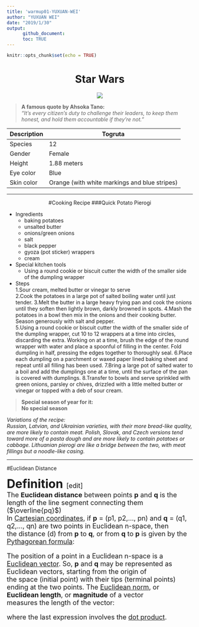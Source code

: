 ```yaml
---
title: 'warmup01-YUXUAN-WEI'
author: "YUXUAN WEI"
date: "2019/1/30"
output: 
      github_document:
      toc: TRUE
---
```


```r
knitr::opts_chunk$set(echo = TRUE)
```
<div align=center>
# Star Wars
<div align=center>![](https://vignette.wikia.nocookie.net/starwars/images/7/7a/AhsokaHS_Rebels.png/revision/latest?cb=20161116040331)

><div align=left>**A famous quote by Ahsoka Tano:**  
*"It's every citizen's duty to challenge their leaders, to keep them honest, and hold them accountable if they're not." *

| Description | Togruta                                      |
|-------------|----------------------------------------------|
|  Species    |  12                                          |
|  Gender     |  Female                                      |
|  Height     |  1.88 meters                                 |
|  Eye color  |  Blue                                        |
|  Skin color |Orange (with white markings and blue stripes) |
***

#Cooking Recipe
###Quick Potato Pierogi 
<div align=left>
* Ingredients     
     + baking potatoes    
     + unsalted butter
     + onions/green onions
     + salt 
     + black pepper
     + gyoza (pot sticker) wrappers
     + cream
     
* Special kitchen tools    
     + Using a round cookie or biscuit cutter the width of the smaller side of the dumpling wrapper

* Steps     
     1.Sour cream, melted butter or vinegar to serve    
     2.Cook the potatoes in a large pot of salted boiling water until just tender.
     3.Melt the butter in a large heavy frying pan and cook the onions until they soften then lightly brown, darkly browned in spots.
     4.Mash the potatoes in a bowl then mix in the onions and their cooking butter. Season generously with salt and pepper.  
     5.Using a round cookie or biscuit cutter the width of the smaller side of the dumpling wrapper, cut 10 to 12 wrappers at a time into circles, discarding the extra. Working on at a time, brush the edge of the round wrapper with water and place a spoonful of filling in the center. Fold dumpling in half, pressing the edges together to thoroughly seal. 
     6.Place each dumpling on a parchment or waxed paper lined baking sheet and repeat until all filling has been used. 
     7.Bring a large pot of salted water to a boil and add the dumplings one at a time, until the surface of the pan is covered with dumplings. 
     8.Transfer to bowls and serve sprinkled with green onions, parsley or chives, drizzled with a little melted butter or vinegar or topped with a deb of sour cream. 

><div align=left>**Special season of year for it:**  
**No special season**

*Variations of the recipe:*  
*Russian, Latvian, and Ukrainian varieties, with their more bread-like quality, are more likely to contain meat. Polish, Slovak, and Czech versions tend toward more of a pasta dough and are more likely to contain potatoes or cabbage. Lithuanian pierogi are like a bridge between the two, with meat fillings but a noodle-like casing. *

***

#Euclidean Distance
<div align=left>
<font size=6>
**Definition**
</font>
<font size=4>
[edit]  
The **Euclidean distance** between points **p** and **q** is the length of the line segment connecting them ($\overline{pq}$)  
In [Cartesian coordinates](https://en.wikipedia.org/wiki/Cartesian_coordinate_system), if **p** = (p1, p2,..., pn) and **q** = (q1, q2,..., qn) are two points in Euclidean n-space, then  
the distance (d) from **p** to **q**, or from **q** to **p** is given by the [Pythagorean formula](https://en.wikipedia.org/wiki/Pythagorean_theorem):  

\begin{equation}
d(p,q) = d(q,p) = \sqrt{(q_{1}-p_{1})^2+(q_{2}-p_{2})^2+...+(q_{n}-p_{n})^2)}\\     
                = \sqrt{\sum_{i=1}^{\infty}(q_{i}-p_{i})^2}.
\end{equation}  

The position of a point in a Euclidean n-space is a [Euclidean vector](https://en.wikipedia.org/wiki/Euclidean_vector). So, **p** and **q** may be represented as Euclidean vectors, starting from the origin of  
the space (initial point) with their tips (terminal points) ending at the two points. The [Euclidean norm](https://en.wikipedia.org/wiki/Norm_(mathematics)#Euclidean_norm), or **Euclidean length**, or **magnitude** of a vector  
measures the length of the vector:  

\begin{equation}
||p|| = \sqrt{p_{1}^2+p_{2}^2+...+p_{n}^2} =  \sqrt{p\times p},
\end{equation}  

where the last expression involves the [dot product](https://en.wikipedia.org/wiki/Dot_product).   
</font>

